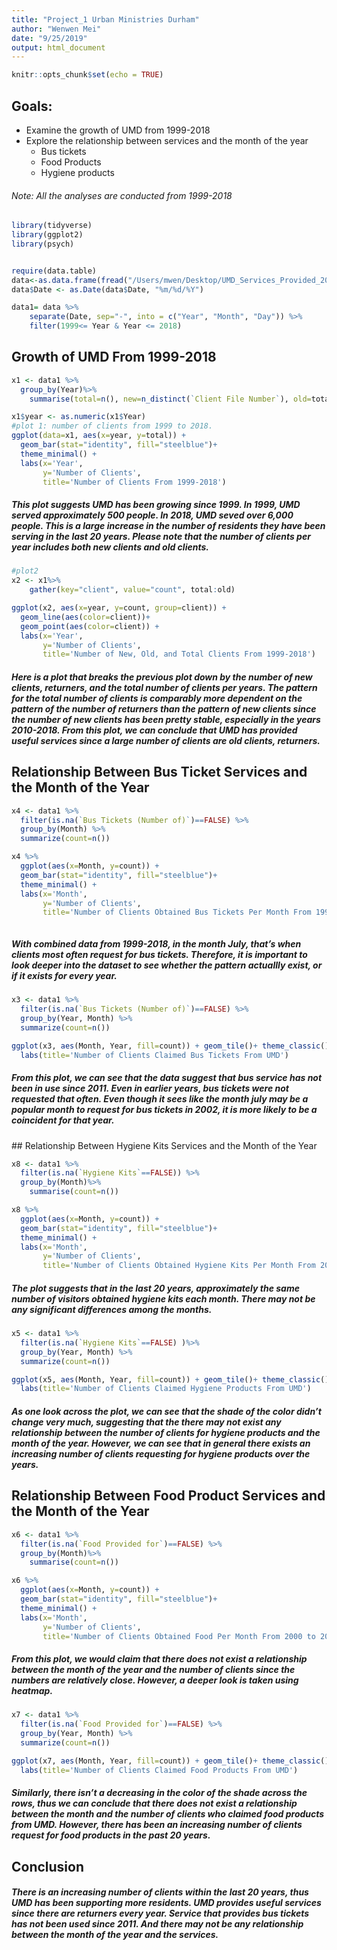```yaml
---
title: "Project_1 Urban Ministries Durham"
author: "Wenwen Mei"
date: "9/25/2019"
output: html_document
---
```


```r
knitr::opts_chunk$set(echo = TRUE)
```

## Goals: 
* Examine the growth of UMD from 1999-2018 
* Explore the relationship between services and the month of the year 
  + Bus tickets 
  + Food Products 
  + Hygiene products 

###### Note: All the analyses are conducted from 1999-2018 


```r
library(tidyverse)
library(ggplot2)
library(psych)


require(data.table)
data<-as.data.frame(fread("/Users/mwen/Desktop/UMD_Services_Provided_20190719.tsv"))
data$Date <- as.Date(data$Date, "%m/%d/%Y")

data1= data %>% 
    separate(Date, sep="-", into = c("Year", "Month", "Day")) %>%
    filter(1999<= Year & Year <= 2018)
```
## Growth of UMD From 1999-2018 
```r
x1 <- data1 %>%     
  group_by(Year)%>% 
    summarise(total=n(), new=n_distinct(`Client File Number`), old=total-new)

x1$year <- as.numeric(x1$Year)
#plot 1: number of clients from 1999 to 2018.
ggplot(data=x1, aes(x=year, y=total)) +
  geom_bar(stat="identity", fill="steelblue")+
  theme_minimal() +  
  labs(x='Year',
       y='Number of Clients',
       title='Number of Clients From 1999-2018')
```

##### This plot suggests UMD has been growing since 1999. In 1999, UMD served approximately 500 people. In 2018, UMD seved over 6,000 people. This is a large increase in the number of residents they have been serving in the last 20 years. Please note that the number of clients per year includes both new clients and old clients.

```r

#plot2 
x2 <- x1%>%
    gather(key="client", value="count", total:old)

ggplot(x2, aes(x=year, y=count, group=client)) +
  geom_line(aes(color=client))+
  geom_point(aes(color=client)) +  
  labs(x='Year',
       y='Number of Clients',
       title='Number of New, Old, and Total Clients From 1999-2018')


```

##### Here is a plot that breaks the previous plot down by the number of new clients, returners, and the total number of clients per years. The pattern for the total number of clients is comparably more dependent on the pattern of the number of returners than the pattern of new clients since the number of new clients has been pretty stable, especially in the years 2010-2018. From this plot, we can conclude that UMD has provided useful services since a large number of clients are old clients, returners.

## Relationship Between Bus Ticket Services and the Month of the Year 
```r

x4 <- data1 %>% 
  filter(is.na(`Bus Tickets (Number of)`)==FALSE) %>%
  group_by(Month) %>%
  summarize(count=n()) 

x4 %>%
  ggplot(aes(x=Month, y=count)) +
  geom_bar(stat="identity", fill="steelblue")+
  theme_minimal() +  
  labs(x='Month',
       y='Number of Clients',
       title='Number of Clients Obtained Bus Tickets Per Month From 1999 to 2018')



```

##### With combined data from 1999-2018, in the month July, that's when clients most often request for bus tickets. Therefore, it is important to look deeper into the dataset to see whether the pattern actuallly exist, or if it exists for every year. 


```r
x3 <- data1 %>%
  filter(is.na(`Bus Tickets (Number of)`)==FALSE) %>%
  group_by(Year, Month) %>%
  summarize(count=n())

ggplot(x3, aes(Month, Year, fill=count)) + geom_tile()+ theme_classic() +
  labs(title='Number of Clients Claimed Bus Tickets From UMD')
```

##### From this plot, we can see that the data suggest that bus service has not been in use since 2011. Even in earlier years, bus tickets were not requested that often. Even though it sees like the month july may be a popular month to request for bus tickets in 2002, it is more likely to be a coincident for that year. 

 ## Relationship Between Hygiene Kits Services and the Month of the Year 
```r

x8 <- data1 %>%  
  filter(is.na(`Hygiene Kits`==FALSE)) %>%
  group_by(Month)%>% 
    summarise(count=n())

x8 %>%
  ggplot(aes(x=Month, y=count)) +
  geom_bar(stat="identity", fill="steelblue")+
  theme_minimal() +  
  labs(x='Month',
       y='Number of Clients',
       title='Number of Clients Obtained Hygiene Kits Per Month From 2000 to 2018')
```


##### The plot suggests that in the last 20 years, approximately the same number of visitors obtained hygiene kits each month. There may not be any significant differences among the months. 


```r
x5 <- data1 %>%
  filter(is.na(`Hygiene Kits`==FALSE) )%>%
  group_by(Year, Month) %>%
  summarize(count=n())

ggplot(x5, aes(Month, Year, fill=count)) + geom_tile()+ theme_classic() +
  labs(title='Number of Clients Claimed Hygiene Products From UMD')
```

##### As one look across the plot, we can see that the shade of the color didn't change very much, suggesting that the there may not exist any relationship between the number of clients for hygiene products and the month of the year. However, we can see that in general there exists an increasing number of clients requesting for hygiene products over the years. 


## Relationship Between Food Product Services and the Month of the Year 
```r

x6 <- data1 %>%  
  filter(is.na(`Food Provided for`)==FALSE) %>%
  group_by(Month)%>% 
    summarise(count=n())

x6 %>%
  ggplot(aes(x=Month, y=count)) +
  geom_bar(stat="identity", fill="steelblue")+
  theme_minimal() +  
  labs(x='Month',
       y='Number of Clients',
       title='Number of Clients Obtained Food Per Month From 2000 to 2018')
```

##### From this plot, we would claim that there does not exist a relationship between the month of the year and the number of clients since the numbers are relatively close. However, a deeper look is taken using heatmap. 



```r
x7 <- data1 %>%
  filter(is.na(`Food Provided for`)==FALSE) %>%
  group_by(Year, Month) %>%
  summarize(count=n())

ggplot(x7, aes(Month, Year, fill=count)) + geom_tile()+ theme_classic() +
  labs(title='Number of Clients Claimed Food Products From UMD')

```

##### Similarly, there isn't a decreasing in the color of the shade across the rows, thus we can conclude that there does not exist a relationship between the month and the number of clients who claimed food products from UMD. However, there has been an increasing number of clients request for food products in the past 20 years. 


## Conclusion 
##### There is an increasing number of clients within the last 20 years, thus UMD has been supporting more residents. UMD provides useful services since there are returners every year. Service that provides bus tickets has not been used since 2011. And there may not be any relationship between the month of the year and the services. 



